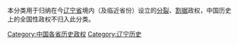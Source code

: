 本分类用于归纳在今[[辽宁省|辽宁省]]境内（及临近省份）设立的[[国家分裂|分裂]]、[[割据|割据]]政权，中国历史上的全国性政权不归入此分类。

[[Category:中国各省历史政权|Category:中国各省历史政权]]
[[Category:辽宁历史|Category:辽宁历史]]